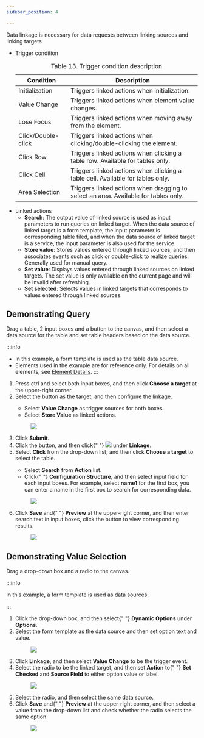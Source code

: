 ```yaml
---
sidebar_position: 4

---
```


<article
  className="nested3"
  aria-labelledby="unique_598277289__title_bb2_zgv_35b"
  id="unique_598277289"
>

  <div>
    <p>
      Data linkage is necessary for data requests between linking sources and
      linking targets.
    </p>
    <section className="section" id="unique_598277289__context_z1x_hkr_j5b">
      <ul id="unique_598277289__ul_mpz_b2x_j5b">
        <li>
          Trigger condition
          <table id="unique_598277289__table_lgt_l5f_k5b" className="frame-all">
            <caption>
              <span className="table--title-label">Table 13. </span>
              <span id="unique_598277289__title_mgt_l5f_k5b">
                Trigger condition description
              </span>
            </caption>
            <colgroup>
              <col style={{ width: "27.47252747252747%" }} />
              <col style={{ width: "72.52747252747253%" }} />
            </colgroup>
            <thead>
              <tr>
                <th id="unique_598277289__table_lgt_l5f_k5b__entry__1">
                  Condition
                </th>
                <th id="unique_598277289__table_lgt_l5f_k5b__entry__2">
                  Description
                </th>
              </tr>
            </thead>
            <tbody>
              <tr>
                <td headers="unique_598277289__table_lgt_l5f_k5b__entry__1">
                  Initialization
                </td>
                <td headers="unique_598277289__table_lgt_l5f_k5b__entry__2">
                  Triggers linked actions when initialization.
                </td>
              </tr>
              <tr>
                <td headers="unique_598277289__table_lgt_l5f_k5b__entry__1">
                  Value Change
                </td>
                <td headers="unique_598277289__table_lgt_l5f_k5b__entry__2">
                  Triggers linked actions when element value changes.
                </td>
              </tr>
              <tr>
                <td headers="unique_598277289__table_lgt_l5f_k5b__entry__1">
                  Lose Focus
                </td>
                <td headers="unique_598277289__table_lgt_l5f_k5b__entry__2">
                  Triggers linked actions when moving away from the element.
                </td>
              </tr>
              <tr>
                <td headers="unique_598277289__table_lgt_l5f_k5b__entry__1">
                  Click/Double-click
                </td>
                <td headers="unique_598277289__table_lgt_l5f_k5b__entry__2">
                  Triggers linked actions when clicking/double-clicking the
                  element.
                </td>
              </tr>
              <tr>
                <td headers="unique_598277289__table_lgt_l5f_k5b__entry__1">
                  Click Row
                </td>
                <td headers="unique_598277289__table_lgt_l5f_k5b__entry__2">
                  Triggers linked actions when clicking a table row. Available
                  for tables only.
                </td>
              </tr>
              <tr>
                <td headers="unique_598277289__table_lgt_l5f_k5b__entry__1">
                  Click Cell
                </td>
                <td headers="unique_598277289__table_lgt_l5f_k5b__entry__2">
                  Triggers linked actions when clicking a table cell. Available
                  for tables only.
                </td>
              </tr>
              <tr>
                <td headers="unique_598277289__table_lgt_l5f_k5b__entry__1">
                  Area Selection
                </td>
                <td headers="unique_598277289__table_lgt_l5f_k5b__entry__2">
                  Triggers linked actions when dragging to select an area.
                  Available for tables only.
                </td>
              </tr>
            </tbody>
          </table>
        </li>
        <li>
          Linked actions
          <ul id="unique_598277289__ul_szq_lxf_k5b">
            <li>
              <strong>Search</strong>: The output value of linked source is used as input
              parameters to run queries on linked target. When the data source
              of linked target is a form template, the input parameter is
              corresponding table filed, and when the data source of linked
              target is a service, the input parameter is also used for the
              service.
            </li>
            <li>
              <strong>Store value</strong>: Stores values entered through linked sources, and
              then associates events such as click or double-click to realize
              queries. Generally used for manual query.
            </li>
            <li>
              <strong>Set value</strong>: Displays values entered through linked sources on
              linked targets. The set value is only available on the current
              page and will be invalid after refreshing.
            </li>
            <li>
              <strong>Set selected</strong>: Selects values in linked targets that corresponds to
              values entered through linked sources.
            </li>
          </ul>
        </li>
      </ul>
    </section>
  </div>
  <article
    className="nested4"
    aria-labelledby="ariaid-title20"
    id="storing_value"
  >


## Demonstrating Query

<div>
      <section className="display" id="storing_value__prereq_tgp_xzf_k5b">
        <p>
          Drag a table, 2 input boxes and a button to the canvas, and then
          select a data source for the table and set table headers based on the
          data source.
        </p>

:::info

- In this example, a form template is used as the table data source.
- Elements used in the example are for reference only. For details on all elements, see <a href="../Element Details">Element Details</a>.
:::

</section>
      <section>
        <ol className="display">
          <li className="stepexpand">
            <span>
              Press ctrl and select both input boxes, and then click <strong>Choose a target</strong> at the
              upper-right corner.
            </span>
          </li>
          <li className="stepexpand">
            <span>
              Select the button as the target, and then configure the linkage.
            </span>
            <div>
              <ul id="storing_value__ul_frc_1cg_k5b">
                <li>
                  Select <strong>Value Change</strong> as
                  trigger sources for both boxes.
                </li>
                <li>
                  Select <strong>Store Value</strong> as
                  linked actions.
                </li>
              </ul>
            </div>
            <div>
              <figure className="fignone" id="storing_value__fig_akv_wbg_k5b">
                <img
                  id="storing_value__image_ig2_xbg_k5b"
                  src="https://wordpressfreezonex.oss-cn-hangzhou.aliyuncs.com/appDesign/42.png"
                />
              </figure>
            </div>
          </li>
          <li className="stepexpand">
            <span>
              Click <strong>Submit</strong>.
            </span>
          </li>
          <li className="stepexpand">
            <span>
              Click the button, and then click{" "}
              <img
                id="storing_value__image_pff_gcg_k5b"
                src="https://wordpressfreezonex.oss-cn-hangzhou.aliyuncs.com/appDesign/43.png"
              />
              under <strong>Linkage</strong>.
            </span>
          </li>
          <li className="stepexpand">
            <span>
              Select <strong>Click</strong> from the drop-down
              list, and then click <strong>Choose a target</strong> to select the
              table.
            </span>
            <div>
              <ul id="storing_value__ul_sbl_5cg_k5b">
                <li>
                  Select <strong>Search</strong> from <strong>Action</strong> list.
                </li>
                <li>
                  Click{" "}
                  <strong>Configuration Structure</strong>,
                  and then select input field for each input boxes. For example,
                  select <strong>name1</strong> for the first box,
                  you can enter a name in the first box to search for
                  corresponding data.
                </li>
              </ul>
            </div>
            <div>
              <figure className="fignone" id="storing_value__fig_pzj_tcg_k5b">
                <img
                  id="storing_value__image_qzj_tcg_k5b"
                  src="https://wordpressfreezonex.oss-cn-hangzhou.aliyuncs.com/appDesign/44.png"
                />
              </figure>
            </div>
          </li>
          <li className="stepexpand">
            <span>
              Click <strong>Save</strong> and{" "}
              <strong>Preview</strong> at the upper-right
              corner, and then enter search text in input boxes, click the
              button to view corresponding results.
            </span>
            <div>
              <figure className="fignone" id="storing_value__fig_a4p_c2g_k5b">
                <img
                  id="storing_value__image_b4p_c2g_k5b"
                  src="https://wordpressfreezonex.oss-cn-hangzhou.aliyuncs.com/appDesign/45.png"
                />
              </figure>
            </div>
          </li>
        </ol>
      </section>
    </div>
  </article>
  <article
    className="nested4"
    aria-labelledby="ariaid-title21"
    id="unique_1134615537"
  >


## Demonstrating Value Selection


<div>
      <section className="display" id="unique_1134615537__prereq_tgp_xzf_k5b">
        <p>Drag a drop-down box and a radio to the canvas.</p>


:::info

In this example, a form template is used as data sources.

:::


</section>
      <section>
        <ol className="display">
          <li className="stepexpand">
            <span>
              Click the drop-down box, and then select{" "}
              <strong>Dynamic Options</strong> under <strong>Options</strong>.
            </span>
          </li>
          <li className="stepexpand">
            <span>
              Select the form template as the data source and then set option
              text and value.
            </span>
            <div>
              <figure
                className="fignone"
                id="unique_1134615537__fig_ekl_gfg_k5b"
              >
                <img
                  id="unique_1134615537__image_fkl_gfg_k5b"
                  src="https://wordpressfreezonex.oss-cn-hangzhou.aliyuncs.com/appDesign/46.png"
                />
              </figure>
            </div>
          </li>
          <li className="stepexpand">
            <span>
              Click <strong>Linkage</strong>, and then select <strong>Value Change</strong> to be the trigger
              event.
            </span>
          </li>
          <li className="stepexpand">
            <span>
              Select the radio to be the linked target, and then set <strong>Action</strong> to{" "}
              <strong>Set Checked</strong> and <strong>Source Field</strong> to either option
              value or label.
            </span>
            <div>
              <figure
                className="fignone"
                id="unique_1134615537__fig_v11_wfg_k5b"
              >
                <img
                  id="unique_1134615537__image_w11_wfg_k5b"
                  src="https://wordpressfreezonex.oss-cn-hangzhou.aliyuncs.com/appDesign/47.png"
                />
              </figure>
            </div>
          </li>
          <li className="stepexpand">
            <span>Select the radio, and then select the same data source.</span>
          </li>
          <li className="stepexpand">
            <span>
              Click <strong>Save</strong> and{" "}
              <strong>Preview</strong> at the upper-right
              corner, and then select a value from the drop-down list and check
              whether the radio selects the same option.
            </span>
            <div>
              <figure
                className="fignone"
                id="unique_1134615537__fig_a4p_c2g_k5b"
              >
                <img
                  id="unique_1134615537__image_b4p_c2g_k5b"
                  src="https://wordpressfreezonex.oss-cn-hangzhou.aliyuncs.com/appDesign/48.png"
                />
              </figure>
            </div>
          </li>
        </ol>
      </section>
    </div>
  </article>
</article>
